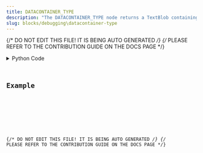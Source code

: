 ```yaml
---
title: DATACONTAINER_TYPE
description: "The DATACONTAINER_TYPE node returns a TextBlob containing the input DataContainer type (e.g. Vector)."
slug: blocks/debugging\datacontainer-type
---
```


{/* DO NOT EDIT THIS FILE! IT IS BEING AUTO GENERATED */}
{/* PLEASE REFER TO THE CONTRIBUTION GUIDE ON THE DOCS PAGE */}


<PythonDocsDisplay docstring={docstring} />
<details>
<summary>Python Code</summary>



<Code code={pythonCode} lang="py" wrap theme="dracula" />

[Find this Flojoy Block on GitHub](https://github.com/flojoy-ai/blocks/blob/main/blocks/DEBUGGING\DATACONTAINER_TYPE/DATACONTAINER_TYPE.py)

</details>

## Example


<GetHelpWidget />


<AppDisplay app={app} blockName="DATACONTAINER_TYPE" client:visible />


<Example />

{/* DO NOT EDIT THIS FILE! IT IS BEING AUTO GENERATED */}
{/* PLEASE REFER TO THE CONTRIBUTION GUIDE ON THE DOCS PAGE */}
